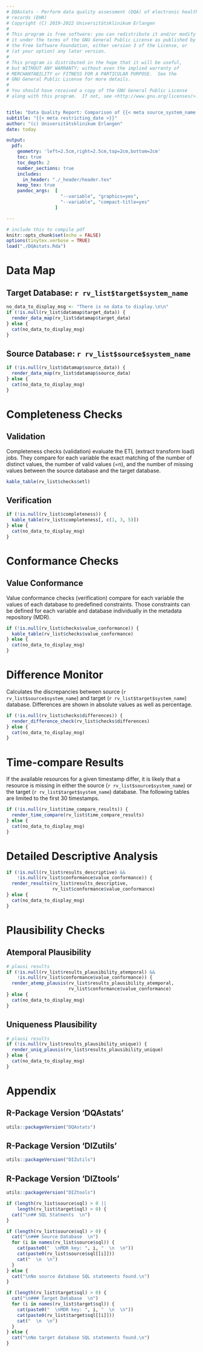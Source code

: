 ```yaml
---
# DQAstats - Perform data quality assessment (DQA) of electronic health
# records (EHR)
# Copyright (C) 2019-2022 Universitätsklinikum Erlangen
#
# This program is free software: you can redistribute it and/or modify
# it under the terms of the GNU General Public License as published by
# the Free Software Foundation, either version 3 of the License, or
# (at your option) any later version.
#
# This program is distributed in the hope that it will be useful,
# but WITHOUT ANY WARRANTY; without even the implied warranty of
# MERCHANTABILITY or FITNESS FOR A PARTICULAR PURPOSE.  See the
# GNU General Public License for more details.
#
# You should have received a copy of the GNU General Public License
# along with this program.  If not, see <http://www.gnu.org/licenses/>.


title: "Data Quality Report: Comparison of {{< meta source_system_name >}} and {{< meta target_system_name >}}"
subtitle: "{{< meta restricting_date >}}"
author: "(c) Universitätsklinikum Erlangen"
date: today

output: 
  pdf:
    geometry: 'left=2.5cm,right=2.5cm,top=2cm,bottom=2cm' 
    toc: true
    toc_depth: 2
    number_sections: true
    includes:
      in_header: "./_header/header.tex"
    keep_tex: true
    pandoc_args:  [
                    "--variable", "graphics=yes",
                    "--variable", "compact-title=yes"
                  ]

---
```


```r
# include this to compile pdf
knitr::opts_chunk$set(echo = FALSE)
options(tinytex.verbose = TRUE)
load("./DQAstats.Rda")
```

\newpage

# Data Map

## Target Database: `r rv_list$target$system_name`

```r
no_data_to_display_msg <- "There is no data to display.\n\n"
if (!is.null(rv_list$datamap$target_data)) {
  render_data_map(rv_list$datamap$target_data)
} else {
  cat(no_data_to_display_msg)
}
```

## Source Database: `r rv_list$source$system_name`

```r
if (!is.null(rv_list$datamap$source_data)) {
  render_data_map(rv_list$datamap$source_data)
} else {
  cat(no_data_to_display_msg)
}
```

\newpage

# Completeness Checks 

## Validation 

Completeness checks (validation) evaluate the ETL (extract transform load) jobs. They compare for each variable the exact matching of the number of distinct values, the number of valid values (=n), and the number of missing values between the source database and the target database.

```r
kable_table(rv_list$checks$etl)
```

## Verification 

```r
if (!is.null(rv_list$completeness)) {
  kable_table(rv_list$completeness[, c(1, 3, 5)])
} else {
  cat(no_data_to_display_msg)
}
```

\newpage

# Conformance Checks

## Value Conformance

Value conformance checks (verification) compare for each variable the values of each database to predefined constraints. Those constraints can be defined for each variable and database individually in the metadata repository (MDR).

```r
if (!is.null(rv_list$checks$value_conformance)) {
  kable_table(rv_list$checks$value_conformance)
} else {
  cat(no_data_to_display_msg)
}
```


\newpage

# Difference Monitor

Calculates the discrepancies between source (`r rv_list$source$system_name`) and target (`r rv_list$target$system_name`) database. Differences are shown in absolute values as well as percentage.

```r
if (!is.null(rv_list$checks$differences)) {
  render_difference_check(rv_list$checks$differences)
} else {
  cat(no_data_to_display_msg)
}
```
\newpage

# Time-compare Results

If the available resources for a given timestamp differ, it is likely that a resource is missing in either the source (`r rv_list$source$system_name`) or the target (`r rv_list$target$system_name`) database. 
The following tables are limited to the first 30 timestamps.

```r
if (!is.null(rv_list$time_compare_results)) {
  render_time_compare(rv_list$time_compare_results)
} else {
  cat(no_data_to_display_msg)
}
```

\newpage

# Detailed Descriptive Analysis

```r
if (!is.null(rv_list$results_descriptive) &&
    !is.null(rv_list$conformance$value_conformance)) {
  render_results(rv_list$results_descriptive,
                 rv_list$conformance$value_conformance)
} else {
  cat(no_data_to_display_msg)
}
```

\newpage

# Plausibility Checks

## Atemporal Plausibility 

```r
# plausi results
if (!is.null(rv_list$results_plausibility_atemporal) &&
    !is.null(rv_list$conformance$value_conformance)) {
  render_atemp_plausis(rv_list$results_plausibility_atemporal,
                       rv_list$conformance$value_conformance)
} else {
  cat(no_data_to_display_msg)
}
```

## Uniqueness Plausibility

```r
# plausi results
if (!is.null(rv_list$results_plausibility_unique)) {
  render_uniq_plausis(rv_list$results_plausibility_unique)
} else {
  cat(no_data_to_display_msg)
}
```

\newpage

# Appendix

## R-Package Version 'DQAstats' 

```r
utils::packageVersion("DQAstats")
```

## R-Package Version 'DIZutils' 

```r
utils::packageVersion("DIZutils")
```

## R-Package Version 'DIZtools' 

```r
utils::packageVersion("DIZtools")
```


```r
if (length(rv_list$source$sql) > 0 ||
    length(rv_list$target$sql) > 0) {
  cat("\n## SQL Statments  \n")
}
```

```r
if (length(rv_list$source$sql) > 0) {
  cat("\n### Source Database  \n")
  for (i in names(rv_list$source$sql)) {
    cat(paste0("  \nMDR key: ", i, "  \n  \n"))
    cat(paste0(rv_list$source$sql[[i]]))
    cat("  \n  \n")
  }
} else {
  cat("\nNo source database SQL statements found.\n")
}
```

  

```r
if (length(rv_list$target$sql) > 0) {
  cat("\n### Target Database  \n")
  for (i in names(rv_list$target$sql)) {
    cat(paste0("  \nMDR key: ", i, "  \n  \n"))
    cat(paste0(rv_list$target$sql[[i]]))
    cat("  \n  \n")
  }
} else {
  cat("\nNo target database SQL statements found.\n")
}
```
